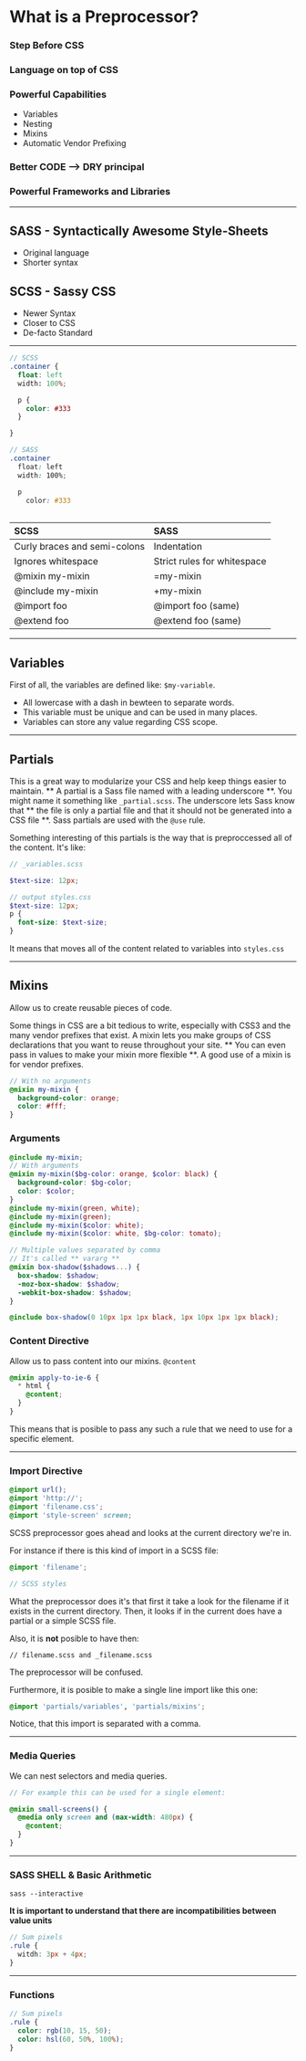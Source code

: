# What is a Preprocessor?

### Step Before CSS
### Language on top of CSS
### Powerful Capabilities
  * Variables
  * Nesting
  * Mixins
  * Automatic Vendor Prefixing

### Better CODE --> DRY principal
### Powerful Frameworks and Libraries
________________________________________________________

## SASS - Syntactically Awesome Style-Sheets
* Original language
* Shorter syntax

## SCSS - Sassy CSS
* Newer Syntax
* Closer to CSS
* De-facto Standard

________________________________________________________
```scss
// SCSS
.container {
  float: left
  width: 100%;

  p {
    color: #333
  }

}

// SASS
.container
  float: left
  width: 100%;

  p
    color: #333
  
```

| SCSS | SASS |
| :-- | :-- |
| Curly braces and semi-colons | Indentation |
| Ignores whitespace | Strict rules for whitespace |
| @mixin my-mixin | =my-mixin |
| @include my-mixin | +my-mixin |
| @import foo | @import foo (same) |
| @extend foo | @extend foo (same) |

________________________________________________________

## Variables

First of all, the variables are defined like:
`$my-variable`.

* All lowercase with a dash in bewteen to separate words.
* This variable must be unique and can be used in many places.
* Variables can store any value regarding CSS scope.

________________________________________________________

## Partials

This is a great way to modularize your CSS and help keep things easier to maintain. ** A partial is a Sass file named with a leading underscore **. You might name it something like `_partial.scss`. The underscore lets Sass know that ** the file is only a partial file and that it should not be generated into a CSS file **. Sass partials are used with the `@use` rule.

Something interesting of this partials is the way that is preproccessed all of the content. It's like:

```scss
// _variables.scss

$text-size: 12px;

// output styles.css
$text-size: 12px;
p {
  font-size: $text-size;
}

```
It means that moves all of the content related to variables into `styles.css`

________________________________________________________

## Mixins

Allow us to create reusable pieces of code.

Some things in CSS are a bit tedious to write, especially with CSS3 and the many vendor prefixes that exist. A mixin lets you make groups of CSS declarations that you want to reuse throughout your site. ** You can even pass in values to make your mixin more flexible **. A good use of a mixin is for vendor prefixes.

```scss
// With no arguments
@mixin my-mixin {
  background-color: orange;
  color: #fff;
}

```
### Arguments

```scss
@include my-mixin;
// With arguments
@mixin my-mixin($bg-color: orange, $color: black) {
  background-color: $bg-color;
  color: $color;
}
@include my-mixin(green, white);
@include my-mixin(green);
@include my-mixin($color: white);
@include my-mixin($color: white, $bg-color: tomato);

// Multiple values separated by comma
// It's called ** vararg **
@mixin box-shadow($shadows...) {
  box-shadow: $shadow;
  -moz-box-shadow: $shadow;
  -webkit-box-shadow: $shadow;
}

@include box-shadow(0 10px 1px 1px black, 1px 10px 1px 1px black);
```


### Content Directive

Allow us to pass content into our mixins. `@content`

```scss
@mixin apply-to-ie-6 {
  * html {
    @content;
  }
}
```
This means that is posible to pass any such a rule that we need to use for a specific element.

________________________________________________________

### Import Directive

```scss
@import url();
@import 'http://';
@import 'filename.css';
@import 'style-screen' screen;
```

SCSS preprocessor goes ahead and looks at the current directory we're in.

For instance if there is this kind of import in a SCSS file:

```scss
@import 'filename';

// SCSS styles

```
What the preprocessor does it's that first it take a look for the filename if it exists in the current directory. Then, it looks if in the current does have a partial or a simple SCSS file.

Also, it is **not** posible to have then:

```
// filename.scss and _filename.scss
```

The preprocessor will be confused.

Furthermore, it is posible to make a single line import like this one:

```scss
@import 'partials/variables', 'partials/mixins';
```

Notice, that this import is separated with a comma.

________________________________________________________

### Media Queries

We can nest selectors and media queries.

```scss
// For example this can be used for a single element:

@mixin small-screens() {
  @media only screen and (max-width: 480px) {
    @content;
  }
}

```
________________________________________________________

### SASS SHELL & Basic Arithmetic

`sass --interactive`

**It is important to understand that there are incompatibilities between value units**

```scss
// Sum pixels
.rule {
  witdh: 3px + 4px;
}

```

________________________________________________________

### Functions

```scss
// Sum pixels
.rule {
  color: rgb(10, 15, 50);
  color: hsl(60, 50%, 100%);
}

```

